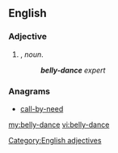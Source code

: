 ==English==

===Adjective===
{{head|en|adjectives}}

# {{attributive of|belly dance|lang=en|nodot=1}}, ''noun''.
#: '''''belly-dance''' expert''

===Anagrams===
* [[call-by-need#English|call-by-need]]

[[Category:English adjectives]]

[[my:belly-dance]]
[[vi:belly-dance]]